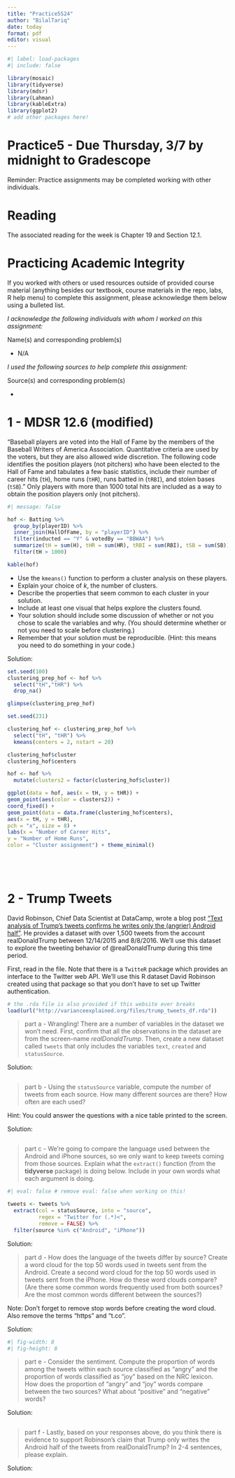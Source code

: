 ```yaml
---
title: "Practice5S24"
author: "BilalTariq"
date: today
format: pdf
editor: visual
---
```


```r
#| label: load-packages
#| include: false

library(mosaic)
library(tidyverse)
library(mdsr)
library(Lahman)
library(kableExtra)
library(ggplot2)
# add other packages here!


```

# Practice5 - Due Thursday, 3/7 by midnight to Gradescope

Reminder: Practice assignments may be completed working with other individuals.

# Reading

The associated reading for the week is Chapter 19 and Section 12.1.

# Practicing Academic Integrity

If you worked with others or used resources outside of provided course material (anything besides our textbook, course materials in the repo, labs, R help menu) to complete this assignment, please acknowledge them below using a bulleted list.

<!-- ~~~~~~~~~~~~~~~~ YOU MAY BEGIN EDITING BELOW THIS LINE ~~~~~~~~~~~~~~~~ -->

*I acknowledge the following individuals with whom I worked on this assignment:*

Name(s) and corresponding problem(s)

-   N/A

*I used the following sources to help complete this assignment:*

Source(s) and corresponding problem(s)

-   

\newpage

<!-- PROBLEM 1 ---------------------------------------------------------------->

# 1 - MDSR 12.6 (modified)

"Baseball players are voted into the Hall of Fame by the members of the Baseball Writers of America Association. Quantitative criteria are used by the voters, but they are also allowed wide discretion. The following code identifies the position players (not pitchers) who have been elected to the Hall of Fame and tabulates a few basic statistics, include their number of career hits (`tH`), home runs (`tHR`), runs batted in (`tRBI`), and stolen bases (`tSB`)." Only players with more than 1000 total hits are included as a way to obtain the position players only (not pitchers).

```r
#| message: false

hof <- Batting %>%
  group_by(playerID) %>%
  inner_join(HallOfFame, by = "playerID") %>%
  filter(inducted == "Y" & votedBy == "BBWAA") %>%
  summarize(tH = sum(H), tHR = sum(HR), tRBI = sum(RBI), tSB = sum(SB)) %>%
  filter(tH > 1000)

kable(hof)

```

-   Use the `kmeans()` function to perform a cluster analysis on these players.
-   Explain your choice of $k$, the number of clusters.
-   Describe the properties that seem common to each cluster in your solution.
-   Include at least one visual that helps explore the clusters found.
-   Your solution should include some discussion of whether or not you chose to scale the variables and why. (You should determine whether or not you need to scale before clustering.)
-   Remember that your solution must be reproducible. (Hint: this means you need to do something in your code.)

Solution:

```r

set.seed(100)
clustering_prep_hof <- hof %>% 
  select("tH","tHR") %>%
  drop_na()

glimpse(clustering_prep_hof)

set.seed(231)

clustering_hof <- clustering_prep_hof %>%
  select("tH", "tHR") %>%
  kmeans(centers = 2, nstart = 20)

clustering_hof$cluster
clustering_hof$centers

hof <- hof %>%
  mutate(clusters2 = factor(clustering_hof$cluster))

ggplot(data = hof, aes(x = tH, y = tHR)) +
geom_point(aes(color = clusters2)) +
coord_fixed() +
geom_point(data = data.frame(clustering_hof$centers),
aes(x = tH, y = tHR),
pch = "x", size = 8) +
labs(x = "Number of Career Hits",
y = "Number of Home Runs",
color = "Cluster assignment") + theme_minimal()

  
  



```

<!-- Have you committed and/or pushed yet? -->

\newpage

<!-- PROBLEM 2 ---------------------------------------------------------------->

# 2 - Trump Tweets

David Robinson, Chief Data Scientist at DataCamp, wrote a blog post ["Text analysis of Trump's tweets confirms he writes only the (angrier) Android half"](http://varianceexplained.org/r/trump-tweets/). He provides a dataset with over 1,500 tweets from the account realDonaldTrump between 12/14/2015 and 8/8/2016. We'll use this dataset to explore the tweeting behavior of @realDonaldTrump during this time period.

First, read in the file. Note that there is a `TwitteR` package which provides an interface to the Twitter web API. We'll use this R dataset David Robinson created using that package so that you don't have to set up Twitter authentication.

```r
# the .rda file is also provided if this website ever breaks
load(url("http://varianceexplained.org/files/trump_tweets_df.rda"))
```

> part a - Wrangling! There are a number of variables in the dataset we won't need. First, confirm that all the observations in the dataset are from the screen-name *realDonaldTrump*. Then, create a new dataset called `tweets` that only includes the variables `text`, `created` and `statusSource`.

Solution:

```r

```

> part b - Using the `statusSource` variable, compute the number of tweets from each source. How many different sources are there? How often are each used?

Hint: You could answer the questions with a nice table printed to the screen.

Solution:

```r

```

> part c - We're going to compare the language used between the Android and iPhone sources, so we only want to keep tweets coming from those sources. Explain what the `extract()` function (from the **tidyverse** package) is doing below. Include in your own words what each argument is doing.

```r
#| eval: false # remove eval: false when working on this!

tweets <- tweets %>%
  extract(col = statusSource, into = "source",
          regex = "Twitter for (.*)<",
          remove = FALSE) %>%
  filter(source %in% c("Android", "iPhone"))
```

Solution:

> part d - How does the language of the tweets differ by source? Create a word cloud for the top 50 words used in tweets sent from the Android. Create a second word cloud for the top 50 words used in tweets sent from the iPhone. How do these word clouds compare? (Are there some common words frequently used from both sources? Are the most common words different between the sources?)

Note: Don't forget to remove stop words before creating the word cloud. Also remove the terms "https" and "t.co".

Solution:

```r
#| fig-width: 8
#| fig-height: 8

```

> part e - Consider the sentiment. Compute the proportion of words among the tweets within each source classified as "angry" and the proportion of words classified as "joy" based on the NRC lexicon. How does the proportion of "angry" and "joy" words compare between the two sources? What about "positive" and "negative" words?

Solution:

```r

```

> part f - Lastly, based on your responses above, do you think there is evidence to support Robinson's claim that Trump only writes the Android half of the tweets from realDonaldTrump? In 2-4 sentences, please explain.

Solution:

```{=html}
<!--
Knit, commit, and push, including the final renamed pdf, to your repo. Then, upload the .pdf to Gradescope before the deadline. 
-->
```
